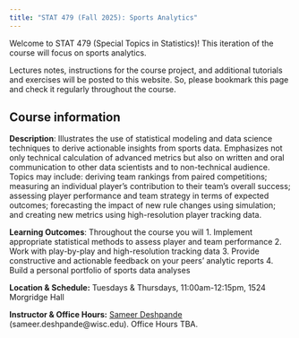 ```yaml
---
title: "STAT 479 (Fall 2025): Sports Analytics"
---
```


Welcome to STAT 479 (Special Topics in Statistics)!
This iteration of the course will focus on sports analytics.

Lectures notes, instructions for the course project, and additional tutorials and exercises will be posted to this website.
So, please bookmark this page and check it regularly throughout the course.

## Course information

**Description**: Illustrates the use of statistical modeling and data science techniques to derive actionable insights from sports data. Emphasizes not only technical calculation of advanced metrics but also on written and oral communication to other data scientists and to non-technical audience. Topics may include: deriving team rankings from paired competitions; measuring an individual player's contribution to their team's overall success; assessing player performance and team strategy in terms of expected outcomes; forecasting the impact of new rule changes using simulation; and creating new metrics using high-resolution player tracking data.

**Learning Outcomes**: Throughout the course you will 
  1. Implement appropriate statistical methods to assess player and team performance
  2. Work with play-by-play and high-resolution tracking data
  3. Provide constructive and actionable feedback on your peers' analytic reports
  4. Build a personal portfolio of sports data analyses
  
**Location & Schedule:** Tuesdays & Thursdays, 11:00am-12:15pm, 1524 Morgridge Hall

**Instructor & Office Hours:** [Sameer Deshpande](https://skdeshpande91.github.io) (sameer.deshpande@wisc.edu). Office Hours TBA.



